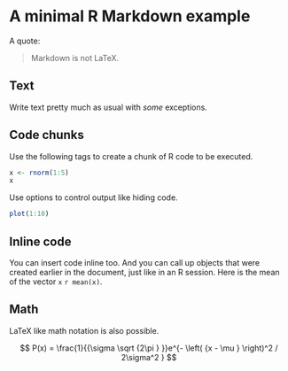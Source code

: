 # A minimal R Markdown example

A quote:

> Markdown is not LaTeX.


## Text

Write text pretty much as usual with _some_ exceptions.


## Code chunks

Use the following tags to create a chunk of R code to be executed.

```r
x <- rnorm(1:5)
x
```

Use options to control output like hiding code.

```r
plot(1:10)
```

## Inline code

You can insert code inline too. And you can call up objects that were created earlier in the document, just like in an R session. Here is the mean of the vector `x` `r mean(x)`. 

## Math

LaTeX like math notation is also possible.

$$
P(x) = \frac{1}{{\sigma \sqrt {2\pi } }}e^{- \left( {x - \mu } \right)^2 / 2\sigma^2 } 
$$
